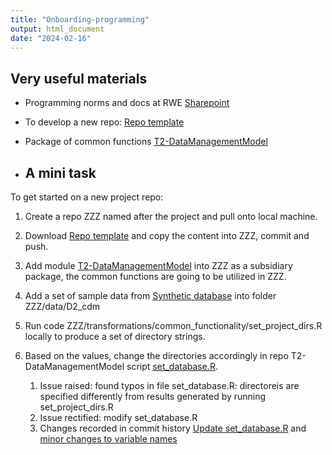 ```yaml
---
title: "Onboarding-programming"
output: html_document
date: "2024-02-16"
---
```


## Very useful materials

- Programming norms and docs at RWE [Sharepoint](https://umcutrecht.sharepoint.com/:f:/s/W_JC_RWE-groupSturkenboom/EgjWw_lelAtOhf0hmrcJ510BxJhin_gCo1qBUuhiH-0qIA?e=4C3hq3)

- To develop a new repo: [Repo template](https://github.com/UMC-Utrecht-RWE/repo_template)

- Package of common functions [T2-DataManagementModel](https://github.com/UMC-Utrecht-RWE/T2-DataManagementModel)

- 
## A mini task

To get started on a new project repo:

1. Create a repo ZZZ named after the project and pull onto local machine.
2. Download [Repo template](https://github.com/UMC-Utrecht-RWE/repo_template) and copy the content into ZZZ, commit and push.
3. Add module [T2-DataManagementModel](https://github.com/UMC-Utrecht-RWE/T2-DataManagementModel) into ZZZ as a subsidiary package, the common functions are going to be utilized in ZZZ.
4. Add a set of sample data from [Synthetic database](https://umcutrecht.sharepoint.com/sites/W_JC_RWE-groupSturkenboom/Gedeelde%20documenten/Forms/AllItems.aspx?ga=1&id=%2Fsites%2FW%5FJC%5FRWE%2DgroupSturkenboom%2FGedeelde%20documenten%2FGeneral%2F04%2E%20Documentation%2FSynthetic%20databases&viewid=648f81c8%2D4042%2D415e%2Daa4c%2Da2541bd74a3f) into folder ZZZ/data/D2_cdm
5. Run code ZZZ/transformations/common_functionality/set_project_dirs.R locally to produce a set of directory strings.
6. Based on the values, change the directories accordingly in repo T2-DataManagementModel script [set_database.R](https://github.com/UMC-Utrecht-RWE/T2-DataManagementModel/blob/main/R/scripts/set_database.R). 
 
    1. Issue raised: found typos in file set_database.R: directoreis are specified differently from results generated by running set_project_dirs.R
    2. Issue rectified: modify set_database.R
    3. Changes recorded in commit history [Update set_database.R](https://github.com/UMC-Utrecht-RWE/T2-DataManagementModel/commit/857449f0db275a45631634efa7cf7bc08c58dc78) and [minor changes to variable names](https://github.com/UMC-Utrecht-RWE/T2-DataManagementModel/commit/c6e2fb01a57a5555e2f7eff912cf3c3ad7332ec8)
  